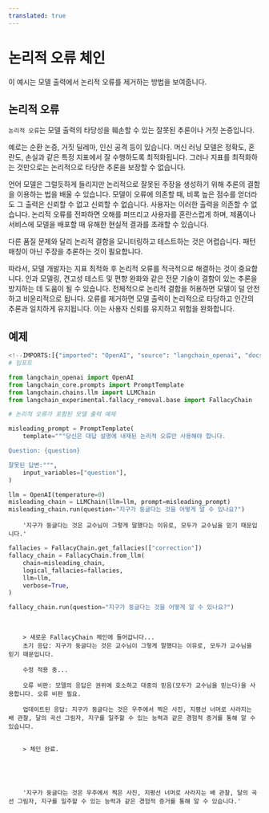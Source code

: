 ```yaml
---
translated: true
---
```


# 논리적 오류 체인

이 예시는 모델 출력에서 논리적 오류를 제거하는 방법을 보여줍니다.

## 논리적 오류

`논리적 오류`는 모델 출력의 타당성을 훼손할 수 있는 잘못된 추론이나 거짓 논증입니다.

예로는 순환 논증, 거짓 딜레마, 인신 공격 등이 있습니다. 머신 러닝 모델은 정확도, 혼란도, 손실과 같은 특정 지표에서 잘 수행하도록 최적화됩니다. 그러나 지표를 최적화하는 것만으로는 논리적으로 타당한 추론을 보장할 수 없습니다.

언어 모델은 그럴듯하게 들리지만 논리적으로 잘못된 주장을 생성하기 위해 추론의 결함을 이용하는 법을 배울 수 있습니다. 모델이 오류에 의존할 때, 비록 높은 점수를 얻더라도 그 출력은 신뢰할 수 없고 신뢰할 수 없습니다. 사용자는 이러한 출력을 의존할 수 없습니다. 논리적 오류를 전파하면 오해를 퍼뜨리고 사용자를 혼란스럽게 하며, 제품이나 서비스에 모델을 배포할 때 유해한 현실적 결과를 초래할 수 있습니다.

다른 품질 문제와 달리 논리적 결함을 모니터링하고 테스트하는 것은 어렵습니다. 패턴 매칭이 아닌 주장을 추론하는 것이 필요합니다.

따라서, 모델 개발자는 지표 최적화 후 논리적 오류를 적극적으로 해결하는 것이 중요합니다. 인과 모델링, 견고성 테스트 및 편향 완화와 같은 전문 기술이 결함이 있는 추론을 방지하는 데 도움이 될 수 있습니다. 전체적으로 논리적 결함을 허용하면 모델이 덜 안전하고 비윤리적으로 됩니다. 오류를 제거하면 모델 출력이 논리적으로 타당하고 인간의 추론과 일치하게 유지됩니다. 이는 사용자 신뢰를 유지하고 위험을 완화합니다.

## 예제

```python
<!--IMPORTS:[{"imported": "OpenAI", "source": "langchain_openai", "docs": "https://api.python.langchain.com/en/latest/llms/langchain_openai.llms.base.OpenAI.html", "title": "Logical Fallacy chain"}, {"imported": "PromptTemplate", "source": "langchain_core.prompts", "docs": "https://api.python.langchain.com/en/latest/prompts/langchain_core.prompts.prompt.PromptTemplate.html", "title": "Logical Fallacy chain"}, {"imported": "LLMChain", "source": "langchain.chains.llm", "docs": "https://api.python.langchain.com/en/latest/chains/langchain.chains.llm.LLMChain.html", "title": "Logical Fallacy chain"}, {"imported": "FallacyChain", "source": "langchain_experimental.fallacy_removal.base", "docs": "https://api.python.langchain.com/en/latest/fallacy_removal/langchain_experimental.fallacy_removal.base.FallacyChain.html", "title": "Logical Fallacy chain"}]-->
# 임포트

from langchain_openai import OpenAI
from langchain_core.prompts import PromptTemplate
from langchain.chains.llm import LLMChain
from langchain_experimental.fallacy_removal.base import FallacyChain
```

```python
# 논리적 오류가 포함된 모델 출력 예제

misleading_prompt = PromptTemplate(
    template="""당신은 대답 설명에 내재된 논리적 오류만 사용해야 합니다.

Question: {question}

잘못된 답변:""",
    input_variables=["question"],
)

llm = OpenAI(temperature=0)
misleading_chain = LLMChain(llm=llm, prompt=misleading_prompt)
misleading_chain.run(question="지구가 둥글다는 것을 어떻게 알 수 있나요?")
```

```
    '지구가 둥글다는 것은 교수님이 그렇게 말했다는 이유로, 모두가 교수님을 믿기 때문입니다.'
```

```python
fallacies = FallacyChain.get_fallacies(["correction"])
fallacy_chain = FallacyChain.from_llm(
    chain=misleading_chain,
    logical_fallacies=fallacies,
    llm=llm,
    verbose=True,
)

fallacy_chain.run(question="지구가 둥글다는 것을 어떻게 알 수 있나요?")
```

```


    > 새로운 FallacyChain 체인에 들어갑니다...
    초기 응답: 지구가 둥글다는 것은 교수님이 그렇게 말했다는 이유로, 모두가 교수님을 믿기 때문입니다.

    수정 적용 중...

    오류 비판: 모델의 응답은 권위에 호소하고 대중의 믿음(모두가 교수님을 믿는다)을 사용합니다. 오류 비판 필요.

    업데이트된 응답: 지구가 둥글다는 것은 우주에서 찍은 사진, 지평선 너머로 사라지는 배 관찰, 달의 곡선 그림자, 지구를 일주할 수 있는 능력과 같은 경험적 증거를 통해 알 수 있습니다.


    > 체인 완료.





    '지구가 둥글다는 것은 우주에서 찍은 사진, 지평선 너머로 사라지는 배 관찰, 달의 곡선 그림자, 지구를 일주할 수 있는 능력과 같은 경험적 증거를 통해 알 수 있습니다.'
```